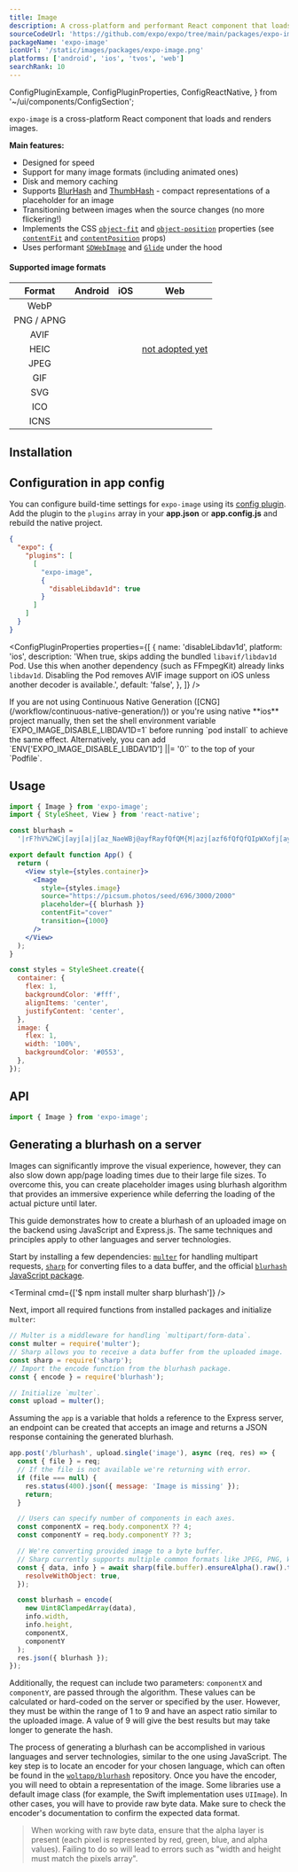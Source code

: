 ```yaml
---
title: Image
description: A cross-platform and performant React component that loads and renders images.
sourceCodeUrl: 'https://github.com/expo/expo/tree/main/packages/expo-image'
packageName: 'expo-image'
iconUrl: '/static/images/packages/expo-image.png'
platforms: ['android', 'ios', 'tvos', 'web']
searchRank: 10
---
```


  ConfigPluginExample,
  ConfigPluginProperties,
  ConfigReactNative,
} from '~/ui/components/ConfigSection';

`expo-image` is a cross-platform React component that loads and renders images.

**Main features:**

- Designed for speed
- Support for many image formats (including animated ones)
- Disk and memory caching
- Supports [BlurHash](https://blurha.sh) and [ThumbHash](https://evanw.github.io/thumbhash/) - compact representations of a placeholder for an image
- Transitioning between images when the source changes (no more flickering!)
- Implements the CSS [`object-fit`](https://developer.mozilla.org/en-US/docs/Web/CSS/object-fit) and [`object-position`](https://developer.mozilla.org/en-US/docs/Web/CSS/object-position) properties (see [`contentFit`](#contentfit) and [`contentPosition`](#contentposition) props)
- Uses performant [`SDWebImage`](https://github.com/SDWebImage/SDWebImage) and [`Glide`](https://github.com/bumptech/glide) under the hood

#### Supported image formats

|   Format   |   Android   |     iOS     |                          Web                           |
| :--------: | :---------: | :---------: | :----------------------------------------------------: |
|    WebP    | <YesIcon /> | <YesIcon /> |                      <YesIcon />                       |
| PNG / APNG | <YesIcon /> | <YesIcon /> |                      <YesIcon />                       |
|    AVIF    | <YesIcon /> | <YesIcon /> |                      <YesIcon />                       |
|    HEIC    | <YesIcon /> | <YesIcon /> | <NoIcon /> [not adopted yet](https://caniuse.com/heif) |
|    JPEG    | <YesIcon /> | <YesIcon /> |                      <YesIcon />                       |
|    GIF     | <YesIcon /> | <YesIcon /> |                      <YesIcon />                       |
|    SVG     | <YesIcon /> | <YesIcon /> |                      <YesIcon />                       |
|    ICO     | <YesIcon /> | <YesIcon /> |                      <YesIcon />                       |
|    ICNS    | <NoIcon />  | <YesIcon /> |                       <NoIcon />                       |

## Installation

<APIInstallSection />

## Configuration in app config

You can configure build-time settings for `expo-image` using its [config plugin](/config-plugins/introduction/). Add the plugin to the `plugins` array in your **app.json** or **app.config.js** and rebuild the native project.

<ConfigPluginExample>

```json app.json
{
  "expo": {
    "plugins": [
      [
        "expo-image",
        {
          "disableLibdav1d": true
        }
      ]
    ]
  }
}
```

</ConfigPluginExample>

<ConfigPluginProperties
  properties={[
    {
      name: 'disableLibdav1d',
      platform: 'ios',
      description:
        'When true, skips adding the bundled `libavif/libdav1d` Pod. Use this when another dependency (such as FFmpegKit) already links `libdav1d`. Disabling the Pod removes AVIF image support on iOS unless another decoder is available.',
      default: 'false',
    },
  ]}
/>

<ConfigReactNative>
  If you are not using Continuous Native Generation ([CNG](/workflow/continuous-native-generation/))
  or you're using native **ios** project manually, then set the shell environment variable
  `EXPO_IMAGE_DISABLE_LIBDAV1D=1` before running `pod install` to achieve the same effect.
  Alternatively, you can add `ENV['EXPO_IMAGE_DISABLE_LIBDAV1D'] ||= '0'` to the top of your
  `Podfile`.
</ConfigReactNative>

## Usage

```jsx
import { Image } from 'expo-image';
import { StyleSheet, View } from 'react-native';

const blurhash =
  '|rF?hV%2WCj[ayj[a|j[az_NaeWBj@ayfRayfQfQM{M|azj[azf6fQfQfQIpWXofj[ayj[j[fQayWCoeoeaya}j[ayfQa{oLj?j[WVj[ayayj[fQoff7azayj[ayj[j[ayofayayayj[fQj[ayayj[ayfjj[j[ayjuayj[';

export default function App() {
  return (
    <View style={styles.container}>
      <Image
        style={styles.image}
        source="https://picsum.photos/seed/696/3000/2000"
        placeholder={{ blurhash }}
        contentFit="cover"
        transition={1000}
      />
    </View>
  );
}

const styles = StyleSheet.create({
  container: {
    flex: 1,
    backgroundColor: '#fff',
    alignItems: 'center',
    justifyContent: 'center',
  },
  image: {
    flex: 1,
    width: '100%',
    backgroundColor: '#0553',
  },
});
```

## API

```js
import { Image } from 'expo-image';
```

<APISection packageName="expo-image" apiName="Image" />

## Generating a blurhash on a server

Images can significantly improve the visual experience, however, they can also slow down app/page loading times due to their large file sizes. To overcome this, you can create placeholder images using blurhash algorithm that provides an immersive experience while deferring the loading of the actual picture until later.

This guide demonstrates how to create a blurhash of an uploaded image on the backend using JavaScript and Express.js. The same techniques and principles apply to other languages and server technologies.

Start by installing a few dependencies: [`multer`](https://github.com/expressjs/multer) for handling multipart requests, [`sharp`](https://github.com/lovell/sharp) for converting files to a data buffer, and the official [`blurhash` JavaScript package](https://github.com/woltapp/blurhash/tree/master/TypeScript).

<Terminal cmd={['$ npm install multer sharp blurhash']} />

Next, import all required functions from installed packages and initialize `multer`:

```js
// Multer is a middleware for handling `multipart/form-data`.
const multer = require('multer');
// Sharp allows you to receive a data buffer from the uploaded image.
const sharp = require('sharp');
// Import the encode function from the blurhash package.
const { encode } = require('blurhash');

// Initialize `multer`.
const upload = multer();
```

Assuming the `app` is a variable that holds a reference to the Express server, an endpoint can be created that accepts an image and returns a JSON response containing the generated blurhash.

```js
app.post('/blurhash', upload.single('image'), async (req, res) => {
  const { file } = req;
  // If the file is not available we're returning with error.
  if (file === null) {
    res.status(400).json({ message: 'Image is missing' });
    return;
  }

  // Users can specify number of components in each axes.
  const componentX = req.body.componentX ?? 4;
  const componentY = req.body.componentY ?? 3;

  // We're converting provided image to a byte buffer.
  // Sharp currently supports multiple common formats like JPEG, PNG, WebP, GIF, and AVIF.
  const { data, info } = await sharp(file.buffer).ensureAlpha().raw().toBuffer({
    resolveWithObject: true,
  });

  const blurhash = encode(
    new Uint8ClampedArray(data),
    info.width,
    info.height,
    componentX,
    componentY
  );
  res.json({ blurhash });
});
```

Additionally, the request can include two parameters: `componentX` and `componentY`, are passed through the algorithm. These values can be calculated or hard-coded on the server or specified by the user. However, they must be within the range of 1 to 9 and have an aspect ratio similar to the uploaded image. A value of 9 will give the best results but may take longer to generate the hash.

The process of generating a blurhash can be accomplished in various languages and server technologies, similar to the one using JavaScript. The key step is to locate an encoder for your chosen language, which can often be found in the [`woltapp/blurhash`](https://github.com/woltapp/blurhash#implementations) repository. Once you have the encoder, you will need to obtain a representation of the image. Some libraries use a default image class (for example, the Swift implementation uses `UIImage`). In other cases, you will have to provide raw byte data. Make sure to check the encoder's documentation to confirm the expected data format.

> When working with raw byte data, ensure that the alpha layer is present (each pixel is represented by red, green, blue, and alpha values). Failing to do so will lead to errors such as "width and height must match the pixels array".
